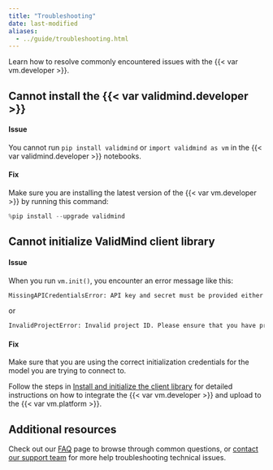 ```yaml
---
title: "Troubleshooting"
date: last-modified
aliases:
  - ../guide/troubleshooting.html
---
```


Learn how to resolve commonly encountered issues with the {{< var vm.developer >}}.

## Cannot install the {{< var validmind.developer >}}

#### Issue
You cannot run `pip install validmind` or `import validmind as vm` in the {{< var validmind.developer >}} notebooks.

#### Fix
Make sure you are installing the latest version of the {{< var vm.developer >}} by running this command:

```python
%pip install --upgrade validmind
```

## Cannot initialize ValidMind client library

#### Issue
When you run `vm.init()`, you encounter an error message like this: 

```bash
MissingAPICredentialsError: API key and secret must be provided either as environment variables or as arguments to init.
```

or

```bash
InvalidProjectError: Invalid project ID. Please ensure that you have provided a project ID that belongs to your organization.
```

#### Fix
Make sure that you are using the correct initialization credentials for the model you are trying to connect to. 

Follow the steps in [Install and initialize the client library](/developer/model-documentation/install-and-initialize-client-library.qmd) for detailed instructions on how to integrate the {{< var vm.developer >}} and upload to the {{< var vm.platform >}}.

## Additional resources

Check out our [FAQ](/faq/faq.qmd) page to browse through common questions, or [contact our support team](support.qmd) for more help troubleshooting technical issues.
